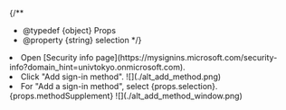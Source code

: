 {/**
  * @typedef {object} Props
  * @property {string} selection
  */}

<li>
  Open [Security info page](https://mysignins.microsoft.com/security-info?domain_hint=univtokyo.onmicrosoft.com).
</li>
<li>
  Click "Add sign-in method".
  ![](./alt_add_method.png)
</li>
<li>
  For "Add a sign-in method", select {props.selection}.
  {props.methodSupplement}
  ![](./alt_add_method_window.png)
</li>
